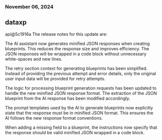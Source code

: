 ### November 06, 2024
## dataxp

api@5c1916a
The release notes for this update are:

The AI assistant now generates minified JSON responses when creating blueprints. This reduces the response size and improves efficiency. The JSON responses will be wrapped in a code block without unnecessary white-spaces and new lines.

The retry section context for generating blueprints has been simplified. Instead of providing the previous attempt and error details, only the original user input data will be provided for retry attempts.

The logic for processing blueprint generation requests has been updated to handle the new minified JSON response format. The extraction of the JSON blueprint from the AI response has been modified accordingly.

The prompt templates used by the AI to generate blueprints now explicitly state that the response must be in minified JSON format. This ensures the AI follows the new response format conventions.

When adding a missing field to a blueprint, the instructions now specify that the response should be valid minified JSON wrapped in a code block.